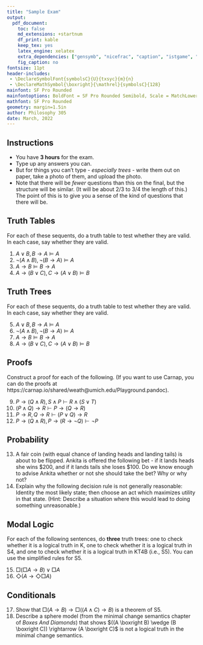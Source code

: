 ```yaml
---
title: "Sample Exam"
output:
  pdf_document:
    toc: false
    md_extensions: +startnum
    df_print: kable
    keep_tex: yes
    latex_engine: xelatex
    extra_dependencies: ["gensymb", "nicefrac", "caption", "istgame", "mathastext"]
    fig_caption: no
fontsize: 11pt
header-includes: 
 - \DeclareSymbolFont{symbolsC}{U}{txsyc}{m}{n}
 - \DeclareMathSymbol{\boxright}{\mathrel}{symbolsC}{128}
mainfont: SF Pro Rounded
mainfontoptions: BoldFont = SF Pro Rounded Semibold, Scale = MatchLowercase
mathfont: SF Pro Rounded
geometry: margin=1.5in
author: Philosophy 305
date: March, 2022
---
```


## Instructions

- You have **3 hours** for the exam. 
- Type up any answers you can.
- But for things you can't type - _especially trees_ - write them out on paper, take a photo of them, and upload the photo.
- Note that there will be *fewer* questions than this on the final, but the structure will be similar. (It will be about 2/3 to 3/4 the length of this.) The point of this is to give you a sense of the kind of questions that there will be.

## Truth Tables

For each of these sequents, do a truth table to test whether they are valid. In each case, say whether they are valid.

1. $A \vee B, B \rightarrow A \vDash A$
2. $\neg (A \wedge B), \neg (B \rightarrow A) \vDash A$
3. $A \rightarrow B \vDash B \rightarrow A$
4. $A \rightarrow (B \vee C), C \rightarrow (A \vee B) \vDash B$

## Truth Trees

For each of these sequents, do a truth table to test whether they are valid. In each case, say whether they are valid.

5. $A \vee B, B \rightarrow A \vDash A$
6. $\neg (A \wedge B), \neg (B \rightarrow A) \vDash A$
7. $A \rightarrow B \vDash B \rightarrow A$
8. $A \rightarrow (B \vee C), C \rightarrow (A \vee B) \vDash B$


\newpage

## Proofs

Construct a proof for each of the following. (If you want to use Carnap, you can do the proofs at https://carnap.io/shared/weath@umich.edu/Playground.pandoc).

9. $P \rightarrow (Q \wedge R), S \wedge P \vdash R \wedge (S \vee T)$ 
10. $(P \wedge Q) \rightarrow R \vdash P \rightarrow (Q \rightarrow R)$
11. $P \rightarrow R, Q \rightarrow R \vdash (P \vee Q) \rightarrow R$
12. $P \rightarrow (Q \wedge R), P \rightarrow (R \rightarrow \neg Q) \vdash \neg P$

## Probability

13. A fair coin (with equal chance of landing heads and landing tails) is about to be flipped. Ankita is offered the following bet - if it lands heads she wins $200, and if it lands tails she loses $100. Do we know enough to advise Ankita whether or not she should take the bet? Why or why not?
14. Explain why the following decision rule is not generally reasonable: Identity the most likely state; then choose an act which maximizes utility in that state. (Hint: Describe a situation where this would lead to doing something unreasonable.)

## Modal Logic

For each of the following sentences, do **three** truth trees: one to check whether it is a logical truth in K, one to check whether it is a logical truth in S4, and one to check whether it is a logical truth in KT4B (i.e., S5). You can use the simplified rules for S5.

15. $\Box(\Box A \rightarrow B) \vee \Box A$
16. $\Diamond(A \rightarrow \Diamond \Box A)$

## Conditionals

17. Show that $\Box (A \rightarrow B) \rightarrow \Box ((A \wedge C) \rightarrow B)$ is a theorem of S5.
18. Describe a sphere model (from the minimal change semantics chapter of _Boxes And Diamonds_) that shows $((A \boxright B) \wedge (B \boxright C)) \rightarrow (A  \boxright C)$ is not a logical truth in the minimal change semantics.
